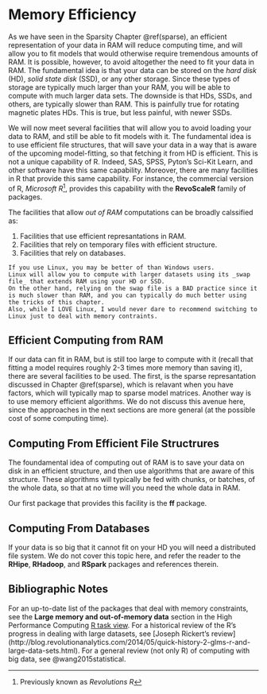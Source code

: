 # Memory Efficiency {#memory}

<!-- our of ram -->
<!-- databases -->

As we have seen in the Sparsity Chapter \@ref(sparse), an efficient representation of your data in RAM will reduce computing time, and will allow you to fit models that would otherwise require tremendous amounts of RAM.
It is possible, however, to avoid altogether the need to fit your data in RAM.
The fundamental idea is that your data can be stored on the _hard disk_ (HD), _solid state disk_ (SSD), or any other storage. 
Since these types of storage are typically much larger than your RAM, you will be able to compute with much larger data sets. 
The downside is that HDs, SSDs, and others, are typically slower than RAM.
This is painfully true for rotating magnetic plates HDs. 
This is true, but less painful, with newer SSDs.

We will now meet several facilities that will allow you to avoid loading your data to RAM, and still be able to fit models with it.
The fundamental idea is to use efficient file structures, that will save your data in a way that is aware of the upcoming model-fitting, so that fetching it from HD is efficient.
This is not a unique capability of R. 
Indeed, SAS, SPSS, Pyton's Sci-Kit Learn, and other software have this same capability.
Moreover, there are many facilities in R that provide this same capability. 
For instance, the commercial version of R, _Microsoft R_^[Previously known as _Revolutions R_], provides this capability with the __RevoScaleR__ family of packages. 

The facilities that allow _out of RAM_ computations can be broadly calssified as:

1. Facilities that use efficient represantations in RAM.
1. Facilities that rely on temporary files with efficient structure. 
1. Facilities that rely on databases.


```remark
If you use Linux, you may be better of than Windows users. 
Linux will allow you to compute with larger datasets using its _swap file_ that extends RAM using your HD or SSD.
On the other hand, relying on the swap file is a BAD practice since it is much slower than RAM, and you can typically do much better using the tricks of this chapter. 
Also, while I LOVE Linux, I would never dare to recommend switching to Linux just to deal with memory contraints. 
```


## Efficient Computing from RAM

If our data can fit in RAM, but is still too large to compute with it (recall that fitting a model requires roughly 2-3 times more memory than saving it), there are several facilities to be used.
The first, is the sparse represantation discussed in Chapter \@ref(sparse), which is relavant when you have factors, which will typically map to sparse model matrices. 
Another way is to use memory efficient algorithms. 
We do not discuss this avenue here, since the approaches in the next sections are more general (at the possible cost of some computing time).




## Computing From Efficient File Structrures

The foundamental idea of computing out of RAM is to save your data on disk in an efficient structure, and then use algorithms that are aware of this structure. 
These algorithms will typically be fed with chunks, or batches, of the whole data, so that at no time will you need the whole data in RAM.

Our first package that provides this facility is the __ff__ package. 




<!-- ff-->
<!-- ffbase -->
<!-- biglm -->
<!-- biganalytics -->
<!-- bigtabulate -->
<!-- bigalgebra -->




## Computing From Databases
<!-- dplyr -->
<!-- MonetDB.R -->




If your data is so big that it cannot fit on your HD you will need a distributed file system.
We do not cover this topic here, and refer the reader to the __RHipe__, __RHadoop__, and __RSpark__ packages and references therein.


## Bibliographic Notes

For an up-to-date list of the packages that deal with memory constraints, see the __Large memory and out-of-memory data__ section in the High Performance Computing [R task view](https://cran.r-project.org/web/views/HighPerformanceComputing.html).
For a historical review of the R's progress in dealing with large datasets, see [Joseph Rickert's review] (http://blog.revolutionanalytics.com/2014/05/quick-history-2-glms-r-and-large-data-sets.html).
For a general review (not only R) of computing with big data, see @wang2015statistical.
